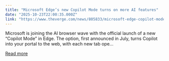 ```yaml
---
title: "Microsoft Edge’s new Copilot Mode turns on more AI features"
date: "2025-10-23T22:00:35.000Z"
link: "https://www.theverge.com/news/805833/microsoft-edge-copilot-mode-ai-launch"
---
```


Microsoft is joining the AI browser wave with the official launch of a new “Copilot Mode” in Edge. The option, first announced in July, turns Copilot into your portal to the web, with each new tab ope...

[Read more](https://www.theverge.com/news/805833/microsoft-edge-copilot-mode-ai-launch)
